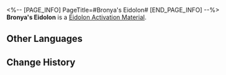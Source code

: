 <%-- [PAGE_INFO]
PageTitle=#Bronya's Eidolon#
[END_PAGE_INFO] --%>
{{Item Infobox
|id          = 11101
|image       = Item Bronya's Eidolon.png
|type        = Eidolon Activation Material
|invCategory = 
|rarity      = 5
|effect      = Material for raising Bronya's Eidolon Level.
|description = 
}}
'''Bronya's Eidolon''' is a [[Eidolon Activation Material]].

==Other Languages==
{{Other Languages
|en   = Bronya's Eidolon
|zhs  = 【布洛妮娅】的星魂
|zht  = 【布洛妮婭】的星魂
|ja   = 「ブローニャ」の星魂
|ko   = [브로냐]의 성혼
|es   = Eidolon de Bronya
|fr   = Eidolon de Bronya
|ru   = Эйдолон Брони
|th   = Eidolon ของ Bronya
|vi   = Tinh Hồn Bronya
|de   = Bronyas Eidolon
|id   = Bronya's Eidolon
|pt   = Eidolon de Bronya
}}

==Change History==
{{Change History|2.0}}